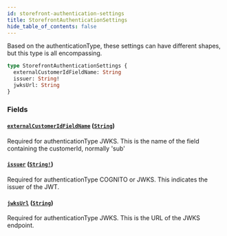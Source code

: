 ```yaml
---
id: storefront-authentication-settings
title: StorefrontAuthenticationSettings
hide_table_of_contents: false
---
```



Based on the authenticationType, these settings can have different shapes, but this type is all encompassing.

```graphql
type StorefrontAuthenticationSettings {
  externalCustomerIdFieldName: String
  issuer: String!
  jwksUrl: String
}
```


### Fields

#### [`externalCustomerIdFieldName`](#) ([`String`](/demand/api/graphql-admin/reference/scalars/string))

Required for authenticationType JWKS. This is the name of the field containing the customerId, normally 'sub'


#### [`issuer`](#) ([`String!`](/demand/api/graphql-admin/reference/scalars/string))

Required for authenticationType COGNITO or JWKS. This indicates the issuer of the JWT.


#### [`jwksUrl`](#) ([`String`](/demand/api/graphql-admin/reference/scalars/string))

Required for authenticationType JWKS. This is the URL of the JWKS endpoint.




